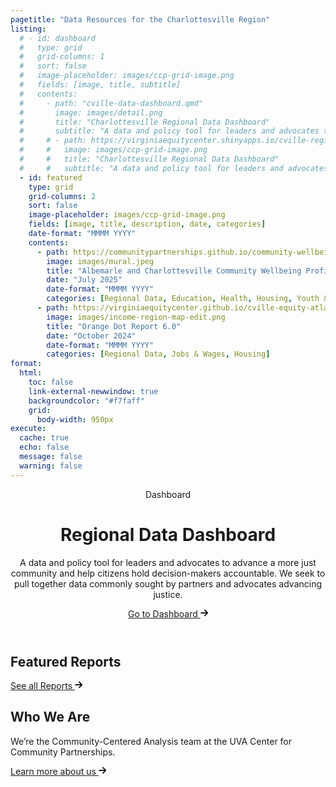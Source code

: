 ```yaml
---
pagetitle: "Data Resources for the Charlottesville Region"
listing: 
  # - id: dashboard
  #   type: grid
  #   grid-columns: 1
  #   sort: false
  #   image-placeholder: images/ccp-grid-image.png
  #   fields: [image, title, subtitle]
  #   contents: 
  #     - path: "cville-data-dashboard.qmd"
  #       image: images/detail.png
  #       title: "Charlottesville Regional Data Dashboard"
  #       subtitle: "A data and policy tool for leaders and advocates to advance a more just community and help citizens hold decision-makers accountable."
  #     # - path: https://virginiaequitycenter.shinyapps.io/cville-region/
  #     #   image: images/ccp-grid-image.png
  #     #   title: "Charlottesville Regional Data Dashboard"
  #     #   subtitle: "A data and policy tool for leaders and advocates to advance a more just community and help citizens hold decision-makers accountable."
  - id: featured
    type: grid
    grid-columns: 2
    sort: false
    image-placeholder: images/ccp-grid-image.png
    fields: [image, title, description, date, categories]
    date-format: "MMMM YYYY"
    contents:
      - path: https://communitypartnerships.github.io/community-wellbeing/
        image: images/mural.jpeg
        title: "Albemarle and Charlottesville Community Wellbeing Profiles"
        date: "July 2025"
        date-format: "MMMM YYYY"
        categories: [Regional Data, Education, Health, Housing, Youth & Families]
      - path: https://virginiaequitycenter.github.io/cville-equity-atlas/reports/orange-dot-6/
        image: images/income-region-map-edit.png
        title: "Orange Dot Report 6.0"
        date: "October 2024"
        date-format: "MMMM YYYY"
        categories: [Regional Data, Jobs & Wages, Housing]
format:
  html:
    toc: false
    link-external-newwindow: true
    backgroundcolor: "#f7faff"
    grid:
      body-width: 950px
execute:
  cache: true
  echo: false
  message: false
  warning: false
---
```


<header id="title-block-header" class="quarto-title-block default page-columns page-full" style="top: calc(-14px - 1rem);">
<div class="quarto-title-banner page-columns page-full home-banner">
<div class="quarto-title column-body">
<div class="hero-container">
<div class="post-update-text">
<div class="heading">Dashboard</div>
<div class="line"></div>
<h1 class="banner-title"><span>Regional Data Dashboard</span></h1>
<p class="description">A data and policy tool for leaders and advocates to advance a more just community and help citizens hold decision-makers accountable. We seek to pull together data commonly sought by partners and advocates advancing justice.</p>
<a class="post-link" href="dashboards/cville-data-dashboard.qmd">
<span>Go to Dashboard </span>
<svg xmlns="http://www.w3.org/2000/svg" height="1em" viewBox="0 0 448 512"><path d="M438.6 278.6c12.5-12.5 12.5-32.8 0-45.3l-160-160c-12.5-12.5-32.8-12.5-45.3 0s-12.5 32.8 0 45.3L338.8 224 32 224c-17.7 0-32 14.3-32 32s14.3 32 32 32l306.7 0L233.4 393.4c-12.5 12.5-12.5 32.8 0 45.3s32.8 12.5 45.3 0l160-160z"></path></svg>
</a>
</div>               
</div>
</div>
</div>
</header>


## Featured Reports

::: {#featured}
:::

<a class="post-link" href="reports.qmd">
<span>See all Reports </span>
<svg xmlns="http://www.w3.org/2000/svg" height="1em" viewBox="0 0 448 512"><path d="M438.6 278.6c12.5-12.5 12.5-32.8 0-45.3l-160-160c-12.5-12.5-32.8-12.5-45.3 0s-12.5 32.8 0 45.3L338.8 224 32 224c-17.7 0-32 14.3-32 32s14.3 32 32 32l306.7 0L233.4 393.4c-12.5 12.5-12.5 32.8 0 45.3s32.8 12.5 45.3 0l160-160z"></path></svg>
</a>
        
## Who We Are

We're the Community-Centered Analysis team at the UVA Center for Community Partnerships.

<a class="post-link" href="https://communitypartnerships.virginia.edu/community-centered-analysis">
<span> Learn more about us </span>
<svg xmlns="http://www.w3.org/2000/svg" height="1em" viewBox="0 0 448 512"><path d="M438.6 278.6c12.5-12.5 12.5-32.8 0-45.3l-160-160c-12.5-12.5-32.8-12.5-45.3 0s-12.5 32.8 0 45.3L338.8 224 32 224c-17.7 0-32 14.3-32 32s14.3 32 32 32l306.7 0L233.4 393.4c-12.5 12.5-12.5 32.8 0 45.3s32.8 12.5 45.3 0l160-160z"></path></svg>
</a>